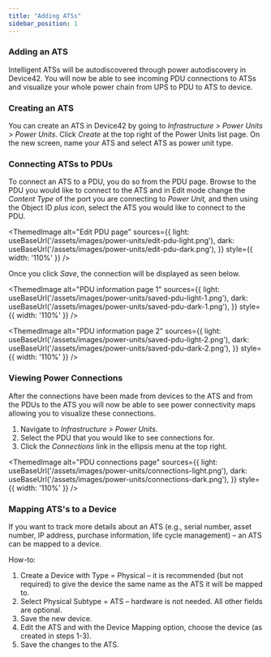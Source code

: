 ```yaml
---
title: "Adding ATSs"
sidebar_position: 1
---
```



### Adding an ATS

Intelligent ATSs will be autodiscovered through power autodiscovery in Device42. You will now be able to see incoming PDU connections to ATSs and visualize your whole power chain from UPS to PDU to ATS to device.

### Creating an ATS

You can create an ATS in Device42 by going to _Infrastructure > Power Units > Power Units_. Click _Create_ at the top right of the Power Units list page. On the new screen, name your ATS and select ATS as power unit type.

### Connecting ATSs to PDUs

To connect an ATS to a PDU, you do so from the PDU page. Browse to the PDU you would like to connect to the ATS and in Edit mode change the _Content Type_ of the port you are connecting to _Power Unit,_ and then using the Object ID _plus icon_, select the ATS you would like to connect to the PDU.

<ThemedImage
  alt="Edit PDU page"
  sources={{
    light: useBaseUrl('/assets/images/power-units/edit-pdu-light.png'),
    dark: useBaseUrl('/assets/images/power-units/edit-pdu-dark.png'),
  }}
  style={{ width: '110%' }}
/>

Once you click _Save_, the connection will be displayed as seen below.

<ThemedImage
  alt="PDU information page 1"
  sources={{
    light: useBaseUrl('/assets/images/power-units/saved-pdu-light-1.png'),
    dark: useBaseUrl('/assets/images/power-units/saved-pdu-dark-1.png'),
  }}
  style={{ width: '110%' }}
/>

<ThemedImage
  alt="PDU information page 2"
  sources={{
    light: useBaseUrl('/assets/images/power-units/saved-pdu-light-2.png'),
    dark: useBaseUrl('/assets/images/power-units/saved-pdu-dark-2.png'),
  }}
  style={{ width: '110%' }}
/>

### Viewing Power Connections

After the connections have been made from devices to the ATS and from the PDUs to the ATS you will now be able to see power connectivity maps allowing you to visualize these connections.

1. Navigate to _Infrastructure > Power Units_.
2. Select the PDU that you would like to see connections for.
3. Click the _Connections_ link in the ellipsis menu at the top right.

<ThemedImage
  alt="PDU connections page"
  sources={{
    light: useBaseUrl('/assets/images/power-units/connections-light.png'),
    dark: useBaseUrl('/assets/images/power-units/connections-dark.png'),
  }}
  style={{ width: '110%' }}
/>

### Mapping ATS's to a Device

If you want to track more details about an ATS (e.g., serial number, asset number, IP address, purchase information, life cycle management) – an ATS can be mapped to a device.

How-to:

1. Create a Device with Type = Physical – it is recommended (but not required) to give the device the same name as the ATS it will be mapped to.
2. Select Physical Subtype = ATS – hardware is not needed. All other fields are optional.
3. Save the new device.
4. Edit the ATS and with the Device Mapping option, choose the device (as created in steps 1-3).
5. Save the changes to the ATS.

